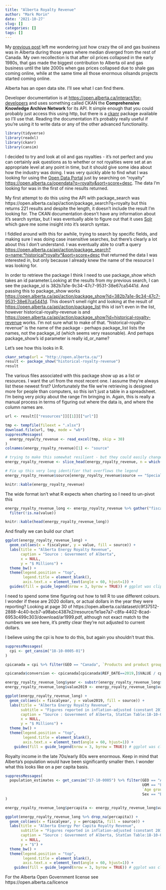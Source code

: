 ```yaml
---
title: "Alberta Royalty Revenue"
author: "Mark Morin"
date: '2021-10-27'
slug: []
categories: []
tags: []
---
```

My [previous post](/post/2021-10-26-alberta-median-income-using-cansim-and-tidyverse/) left me wondering just how crazy the oil and gas business was in Alberta during those years where median diverged from the rest of Canada. My own recollection is that after oil prices collapsed in the early 1980s, that gas made the biggest contribution to Alberta oil and gas business until the late 2000s when gas prices collapsed due to shale gas coming online, while at the same time all those enormous oilsands projects started coming online.

Alberta has an open data site. I'll see what I can find there.

Developer documentation is at <https://open.alberta.ca/interact/for-developers> and uses something called CKAN  the __Comprehensive Knowledge Archive Network__ for its API. It simple enough that you could probably just access this using http, but there is a [ckanr](https://docs.ropensci.org/ckanr/) package available so I'll use that. Reading the documentation it's probably really useful if you're using it to write data or any of the other advanced functionality.

```r
library(tidyverse)
library(readxl)
library(ckanr)
library(cansim)
```

I decided to try and look at oil and gas royalties - it's not perfect and you can certainly ask questions as to whether or not royalties were set at an appropriate level at any point in time, but it should give some idea about how the industry was doing.  I was very quickly able to find what I was looking for using the [Open Data Portal](https://open.alberta.ca/opendata) just by searching on "royalty" <https://open.alberta.ca/opendata?q=royalty&sort=score+desc>. The data I'm looking for was in the first of nine results returned.

My first attempt to do this using the API with package_search was https://open.alberta.ca/api/action/package_search?q=royalty but this returns 221 results and despite the length, it doesn't include the result I'm looking for. The CKAN documentation doesn't have any information about it's search syntax, but I was eventually able to figure out that it uses [Solr](https://solr.apache.org/) which gave me some insight into it's search syntax.

I fiddled around with this for awhile, trying to search by specific fields, and making sure I was doing case insensitive searches, but there's clearly a lot about this I don't understand. I was eventually able to craft a query <https://open.alberta.ca/api/action/package_search?q=name:*historical*royalty*&sort=score+desc> that returned the data I was interested in, but only because I already knew the name of the resource I was looking for.

In order to retrieve the package I think I need to use package_show which takes an id parameter.Looking at the results from my previous search, I can see the package_id is 382b7a1e-9c34-47c7-9531-38e67ca5441d. And passing this to package_show works <https://open.alberta.ca/api/action/package_show?id=382b7a1e-9c34-47c7-9531-38e67ca5441d>. This doesn't smell right and looking at the result of <https://open.alberta.ca/api/action/package_list> this id isn't even in the list, however historical-royalty-revenue is and <https://open.alberta.ca/api/action/package_show?id=historical-royalty-revenue> works. I'm not sure what to make of that. "historical-royalty-revenue" is the name of the package - perhaps package_list lists the names, not the package_id (which seems very reasonable). And perhaps package_show's id parameter is really id_or_name?

Let's see how this looks in R. 
```r

ckanr_setup(url = "http://open.alberta.ca/")
result <- package_show("historical-royalty-revenue")
result
```
The various files associated with this package show up as a list or resources. I want the url from the most recent one.  I assume they're always list these newest first? Unfortunately the file we're retrieving is designed more for people than computers, so this isn't just a table in a spreadsheet. I'm being very picky about the range I'm bringing in. Again, this is really a manual process in terms of figuring out where the data is, and where the column names are.

```r
url <- result[["resources"]][[1]][["url"]]

tmp <- tempfile(fileext = ".xlsx")
download.file(url, tmp, mode = "wb")
suppressMessages(
  energy_royalty_revenue <- read_excel(tmp, skip = 30)
)
colnames(energy_royalty_revenue)[1] <- "source"

# trying to make this somewhat resilient - but they could easily change names, or add/delete rows
energy_royalty_revenue <- slice_head(energy_royalty_revenue, n = which(energy_royalty_revenue$source == "Non Renewable Resource Revenue") - 1)

# Fix up this very long identifier that overflows the legend
energy_royalty_revenue$source[energy_royalty_revenue$source == "Special Royalty Features (for 2009/10 and 2010/11 is the Energy Industry Drilling Stimulus program"] = "Special Royalty Features"

knitr::kable(energy_royalty_revenue)
```

The wide format isn't what R expects when charting so I need to un-pivot this

```r
energy_royalty_revenue_long <- energy_royalty_revenue %>% gather("fiscalyear", "value", -source) %>%
  filter(!is.na(value))

knitr::kable(head(energy_royalty_revenue_long))
```

And finally we can build our chart

```r
ggplot(energy_royalty_revenue_long) + 
  geom_col(aes(x = fiscalyear, y = value, fill = source)) +
  labs(title = "Alberta Energy Royalty Revenue", 
       caption = "Source : Government of Alberta",
       x = NULL,
       y = "$ Millions") +
  theme_bw() +
  theme(legend.position = "top",
        legend.title = element_blank(),
        axis.text.x = element_text(angle = 60, hjust=1)) +
  guides(fill = guide_legend(nrow = 3, byrow = TRUE)) # ggplot was clipping the legend

```
I need to spend some time figuring out how to tell R to use different colours. I wonder if these are 2020 dollars, or actual dollars in the year they were reporting? Looking at page 30 of  https://open.alberta.ca/dataset/c9f37512-2888-4c40-bcb7-a98abc4387e2/resource/1e1ae7a7-c8fa-4402-8cad-6953c499c303/download/ar1999.pdf, although not exact match to the numbers we see here, it's pretty clear they're not adjusted to current dollars.

I believe using the cpi is how to do this, but again you shouldn't trust this.
```r
suppressMessages(
  cpi <- get_cansim("18-10-0005-01")
)

cpicanada = cpi %>% filter(GEO == "Canada", `Products and product groups` == "All-items", UOM == "2002=100")

cpicanada$conversion <- cpicanada[cpicanada$REF_DATE==2019,]$VALUE / cpicanada$VALUE

energy_royalty_revenue_long$year <- substr(energy_royalty_revenue_long$fiscalyear, 1, 4)
energy_royalty_revenue_long$value2019 <- energy_royalty_revenue_long$value * cpicanada$conversion[match(energy_royalty_revenue_long$year,cpicanada$REF_DATE)]

ggplot(energy_royalty_revenue_long) + 
  geom_col(aes(x = fiscalyear, y = value2019, fill = source)) +
  labs(title = "Alberta Energy Royalty Revenue", 
       subtitle = "Figures reported in inflation-adjusted (constant 2019) dollars).",
       caption = "Source : Government of Alberta, StatCan Table:18-10-0005-01",
       x = NULL,
       y = "$ Millions") +
  theme_bw() +
  theme(legend.position = "top",
        legend.title = element_blank(),
        axis.text.x = element_text(angle = 60, hjust=1)) +
    guides(fill = guide_legend(nrow = 3, byrow = TRUE)) # ggplot was clipping the legend

```
Royalty income in the late 70s/early 80s were enormous. Keep in mind that Alberta's population would have been significantly smaller then. I wonder what this looks like on a per capita basis.

```r
suppressMessages(
  population_estimates <- get_cansim("17-10-0005") %>% filter(GEO == "Alberta", 
                                                              UOM == "Persons", 
                                                              `Age group` == "All ages",
                                                              Sex == "Both sexes")
)

energy_royalty_revenue_long$percapita <- energy_royalty_revenue_long$value2019 * 1000000 /  population_estimates$VALUE[match(energy_royalty_revenue_long$year,population_estimates$REF_DATE)]

ggplot(energy_royalty_revenue_long %>% drop_na(percapita)) + 
  geom_col(aes(x = fiscalyear, y = percapita, fill = source)) +
  labs(title = "Alberta Energy Per Capita Royalty Revenue", 
       subtitle = "Figures reported in inflation-adjusted (constant 2019) dollars).",
       caption = "Source : Government of Alberta, StatCan Table:18-10-0005-01, 17-10-0005-01",
       x = NULL,
       y = "$") +
  theme_bw() +
  theme(legend.position = "top",
        legend.title = element_blank(),
        axis.text.x = element_text(angle = 60, hjust=1)) +
    guides(fill = guide_legend(nrow = 3, byrow = TRUE)) # ggplot was clipping the legend

```


For the Alberta Open Government license see https://open.alberta.ca/licence